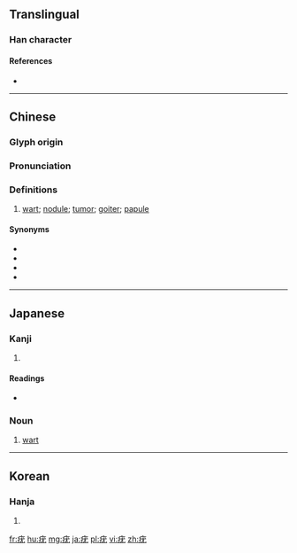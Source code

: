 ==Translingual==

===Han character===
{{Han char|rn=104|rad=疒|as=04|sn=9|four=0011<sub>4</sub>|canj=大戈大山 (KIKU)}}

====References====
* {{Han ref|kx=0769.300|dkj=22050|dj=1180.040|hdz=42661.130|uh=75A3|ud=30115|bh=ACD0|bd=44240}}

----

==Chinese==
{{zh-forms}}

===Glyph origin===
{{Han compound|疒|尤|c1=s|c2=p|t1=disease|ls=psc}}

===Pronunciation===
{{zh-pron
|m=yóu
|c=jau4
|md=ìu
|w=3hhieu
|mc=y
|oc=y
|cat=n
}}

===Definitions===
{{zh-hanzi}}

# [[wart]]; [[nodule]]; [[tumor]]; [[goiter]]; [[papule]]

====Synonyms====
* {{zh-l|瘊子|tr=hóuzi}}
* {{zh-l|肉贅|tr=ròuzhuì}}
* {{zh-l|贅瘤|tr=zhuìliú}}
* {{zh-l|贅疣|tr=zhuìyóu}}

----

==Japanese==

===Kanji===
{{ja-kanji|grade=|rs=疒04}}

# {{defn|lang=ja|sort=疒04}}

====Readings====
* {{ja-readings|on=[[ゆう]] (yū)|kun=[[いぼ]] (ibo)|nanori=}}

===Noun===
{{ja-noun|いぼ}}

# [[wart]]

----

==Korean==

===Hanja===
{{ko-hanja|hangeul=유|eumhun=|mr=yu|y=yu}}

# {{defn|lang=ko|sort=疒04}}

[[fr:疣]]
[[hu:疣]]
[[mg:疣]]
[[ja:疣]]
[[pl:疣]]
[[vi:疣]]
[[zh:疣]]